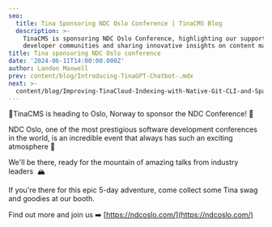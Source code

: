 ```yaml
---
seo:
  title: Tina Sponsoring NDC Oslo Conference | TinaCMS Blog
  description: >-
    TinaCMS is sponsoring NDC Oslo Conference, highlighting our support for
    developer communities and sharing innovative insights on content management.
title: Tina sponsoring NDC Oslo conference
date: '2024-06-11T14:00:00.000Z'
author: Landon Maxwell
prev: content/blog/Introducing-TinaGPT-Chatbot-.mdx
next: >-
  content/blog/Improving-TinaCloud-Indexing-with-Native-Git-CLI-and-Sparse-Checkout.mdx
---
```


🦙TinaCMS is heading to Oslo, Norway to sponsor the NDC Conference! 🎉 

NDC Oslo, one of the most prestigious software development conferences in the world, is an incredible event that always has such an exciting atmosphere 🥳

We'll be there, ready for the mountain of amazing talks from industry leaders  🏔️

If you're there for this epic 5-day adventure, come collect some Tina swag and goodies at our booth.

Find out more and join us ➡️ [https://ndcoslo.com/](https://ndcoslo.com/)


